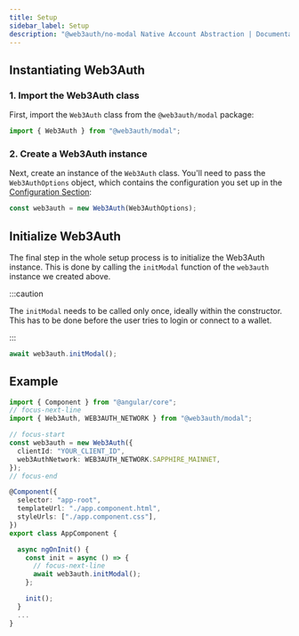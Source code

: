 ```yaml
---
title: Setup
sidebar_label: Setup
description: "@web3auth/no-modal Native Account Abstraction | Documentation - Web3Auth"
---
```


## Instantiating Web3Auth

### 1. Import the Web3Auth class

First, import the `Web3Auth` class from the `@web3auth/modal` package:

```javascript
import { Web3Auth } from "@web3auth/modal";
```

### 2. Create a Web3Auth instance

Next, create an instance of the `Web3Auth` class. You'll need to pass the `Web3AuthOptions` object,
which contains the configuration you set up in the
[Configuration Section](/sdk/pnp/web/modal/config):

```javascript
const web3auth = new Web3Auth(Web3AuthOptions);
```

## Initialize Web3Auth

The final step in the whole setup process is to initialize the Web3Auth instance. This is done by
calling the `initModal` function of the `web3auth` instance we created above.

:::caution

The `initModal` needs to be called only once, ideally within the constructor. This has to be done
before the user tries to login or connect to a wallet.

:::

```javascript
await web3auth.initModal();
```

## Example

```ts
import { Component } from "@angular/core";
// focus-next-line
import { Web3Auth, WEB3AUTH_NETWORK } from "@web3auth/modal";

// focus-start
const web3auth = new Web3Auth({
  clientId: "YOUR_CLIENT_ID",
  web3AuthNetwork: WEB3AUTH_NETWORK.SAPPHIRE_MAINNET,
});
// focus-end

@Component({
  selector: "app-root",
  templateUrl: "./app.component.html",
  styleUrls: ["./app.component.css"],
})
export class AppComponent {

  async ngOnInit() {
    const init = async () => {
      // focus-next-line
      await web3auth.initModal();
    };

    init();
  }
  ...
}
```
